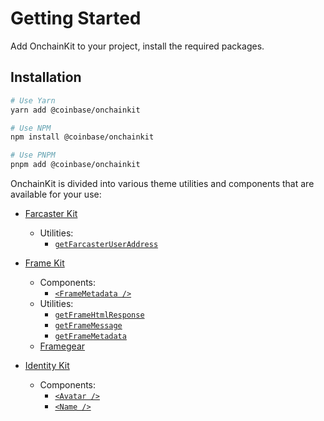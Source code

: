 # Getting Started

Add OnchainKit to your project, install the required packages.

## Installation

```sh
# Use Yarn
yarn add @coinbase/onchainkit

# Use NPM
npm install @coinbase/onchainkit

# Use PNPM
pnpm add @coinbase/onchainkit
```

OnchainKit is divided into various theme utilities and components that are available for your use:

- [Farcaster Kit](/farcasterkit/introduction)

  - Utilities:
    - [`getFarcasterUserAddress`](/farcasterkit/get-farcaster-user-address)

- [Frame Kit](/framekit/introduction)

  - Components:
    - [`<FrameMetadata />`](/framekit/frame-metadata)
  - Utilities:
    - [`getFrameHtmlResponse`](/framekit/get-frame-html-response)
    - [`getFrameMessage`](/framekit/get-frame-message)
    - [`getFrameMetadata`](/framekit/get-frame-metadata)
  - [Framegear](/framekit/framegear)

- [Identity Kit](/identitykit/introduction)
  - Components:
    - [`<Avatar />`](/identitykit/avatar)
    - [`<Name />`](/identitykit/name)
